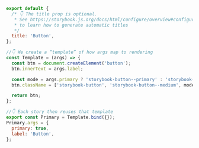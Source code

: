 ```js
export default {
  /* 👇 The title prop is optional.
   * See https://storybook.js.org/docs/html/configure/overview#configure-story-loading
   * to learn how to generate automatic titles
   */
  title: 'Button',
};

//👇 We create a “template” of how args map to rendering
const Template = (args) => {
  const btn = document.createElement('button');
  btn.innerText = args.label;

  const mode = args.primary ? 'storybook-button--primary' : 'storybook-button--secondary';
  btn.className = ['storybook-button', 'storybook-button--medium', mode].join(' ');

  return btn;
};

//👇 Each story then reuses that template
export const Primary = Template.bind({});
Primary.args = {
  primary: true,
  label: 'Button',
};
```

